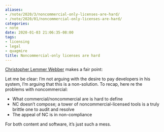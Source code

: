 ```yaml
---
aliases:
- /note/2020/3/noncommercial-only-licenses-are-hard/
- /note/2020/01/noncommercial-only-licenses-are-hard/
categories:
- note
date: 2020-01-03 21:06:35-08:00
tags:
- licensing
- legal
- quagmire
title: Noncommercial-only licenses are hard
---
```


[Christopher Lemmer Webber]: https://dustycloud.org

[Christopher Lemmer Webber][] makes a fair point:

<Quote
  title="Noncommercial Doesn't Compose (and it never will)"
  href="https://dustycloud.org/blog/noncommercial-doesnt-compose">

Let me be clear: I’m not arguing with the desire to pay developers in his
system, I’m arguing that this is a non-solution. To recap, here re the problems
with noncommercial:

- What commercial/noncommercial are is hard to define
- NC doesn’t compose; a tower of noncommercial-licensed tools is a truly brittle one to audit and resolve
- The appeal of NC is in non-compliance

</Quote>

For both content and software, it’s just such a mess.
